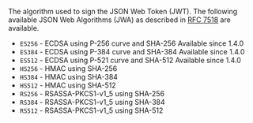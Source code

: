 The algorithm used to sign the JSON Web Token (JWT). The following available JSON Web Algorithms (JWA) as described in [RFC 7518](https://tools.ietf.org/html/rfc7518) are available.

 * `ES256` - ECDSA using P-256 curve and SHA-256 <span class="text-green-600">Available since 1.4.0</span>
 * `ES384` - ECDSA using P-384 curve and SHA-384 <span class="text-green-600">Available since 1.4.0</span>
 * `ES512` - ECDSA using P-521 curve and SHA-512 <span class="text-green-600">Available since 1.4.0</span>
 * `HS256` - HMAC using SHA-256
 * `HS384` - HMAC using SHA-384
 * `HS512` - HMAC using SHA-512
 * `RS256` - RSASSA-PKCS1-v1_5 using SHA-256
 * `RS384` - RSASSA-PKCS1-v1_5 using SHA-384
 * `RS512` - RSASSA-PKCS1-v1_5 using SHA-512
